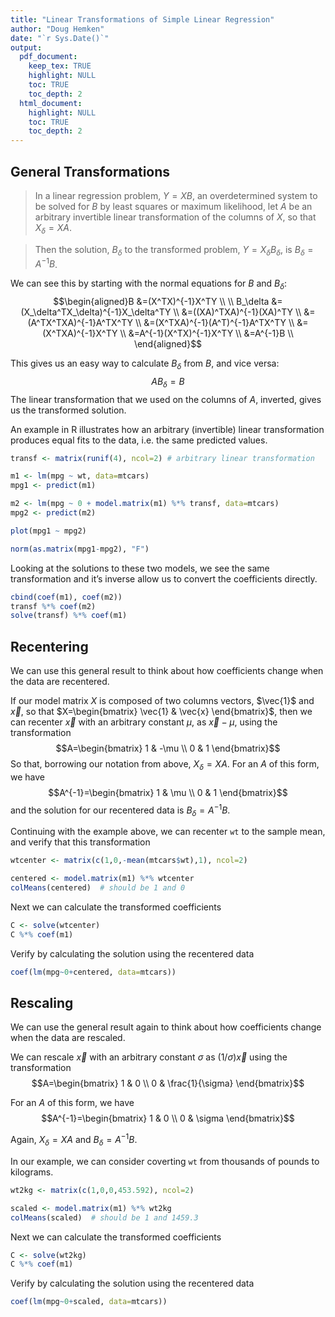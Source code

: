 ```yaml
---
title: "Linear Transformations of Simple Linear Regression"
author: "Doug Hemken"
date: "`r Sys.Date()`"
output:
  pdf_document: 
    keep_tex: TRUE
    highlight: NULL
    toc: TRUE
    toc_depth: 2
  html_document: 
    highlight: NULL
    toc: TRUE
    toc_depth: 2
---
```


## General Transformations
> In a linear regression problem, $Y=XB$, an overdetermined
system to be solved for $B$ by least squares or maximum
likelihood, let $A$ be an arbitrary invertible
linear transformation of the columns of $X$, so that $X_\delta=XA$.

>Then the solution, $B_\delta$ to the transformed problem,
$Y=X_\delta B_\delta$, is $B_\delta=A^{-1}B$.

We can see this by starting with the normal equations for
$B$ and $B_\delta$:
$$\begin{aligned}B &=(X^TX)^{-1}X^TY \\
\\
 B_\delta &=(X_\delta^TX_\delta)^{-1}X_\delta^TY \\
 &=((XA)^TXA)^{-1}(XA)^TY \\
 &=(A^TX^TXA)^{-1}A^TX^TY \\
 &=(X^TXA)^{-1}(A^T)^{-1}A^TX^TY \\
 &=(X^TXA)^{-1}X^TY \\
 &=A^{-1}(X^TX)^{-1}X^TY \\
 &=A^{-1}B \\
\end{aligned}$$

This gives us an easy way to calculate $B_\delta$ from $B$, and vice
versa:
$$AB_\delta=B$$
The linear transformation that we used on the columns of $A$, inverted, gives
us the transformed solution.

An example in R illustrates how an arbitrary (invertible) linear transformation
produces equal fits to the data, i.e. the same predicted values.

```r
transf <- matrix(runif(4), ncol=2) # arbitrary linear transformation

m1 <- lm(mpg ~ wt, data=mtcars)
mpg1 <- predict(m1)

m2 <- lm(mpg ~ 0 + model.matrix(m1) %*% transf, data=mtcars)
mpg2 <- predict(m2)

plot(mpg1 ~ mpg2)

norm(as.matrix(mpg1-mpg2), "F")
```

Looking at the solutions to these two models, we see the same
transformation and it's inverse allow us to convert the coefficients
directly.

```r
cbind(coef(m1), coef(m2))
transf %*% coef(m2)
solve(transf) %*% coef(m1)
```

## Recentering
We can use this general result to think about how coefficients change
when the data are recentered.

If our model matrix $X$ is composed of two columns vectors, $\vec{1}$ and
$\vec{x}$, so that $X=\begin{bmatrix} \vec{1}  & \vec{x} \end{bmatrix}$,
then we can recenter $\vec{x}$ with an arbitrary constant $\mu$, as 
$\vec{x}-\mu$, using the
transformation
$$A=\begin{bmatrix} 1  & -\mu \\ 0 & 1 \end{bmatrix}$$
So that, borrowing our notation from above, $X_\delta=XA$.  For an $A$
of this form, we have
$$A^{-1}=\begin{bmatrix} 1  & \mu \\ 0 & 1 \end{bmatrix}$$
and the solution for our recentered data is $B_\delta=A^{-1}B$.

Continuing with the example above, we can recenter `wt` to the sample
mean, and verify that this transformation
```r
wtcenter <- matrix(c(1,0,-mean(mtcars$wt),1), ncol=2)

centered <- model.matrix(m1) %*% wtcenter
colMeans(centered)  # should be 1 and 0
```

Next we can calculate the transformed coefficients
```r
C <- solve(wtcenter)
C %*% coef(m1)
```

Verify by calculating the solution using the recentered data
```r
coef(lm(mpg~0+centered, data=mtcars))
```

## Rescaling
We can use the general result again to think about how coefficients change
when the data are rescaled.

We can rescale $\vec{x}$ with an arbitrary constant $\sigma$ as 
$(1/\sigma)\vec{x}$ using the
transformation
$$A=\begin{bmatrix} 1  & 0 \\ 0 & \frac{1}{\sigma} \end{bmatrix}$$

For an $A$
of this form, we have
$$A^{-1}=\begin{bmatrix} 1  & 0 \\ 0 & \sigma \end{bmatrix}$$

Again,  $X_\delta=XA$ and $B_\delta=A^{-1}B$.

In our example, we can consider coverting `wt` from thousands of
pounds to kilograms.

```r
wt2kg <- matrix(c(1,0,0,453.592), ncol=2)

scaled <- model.matrix(m1) %*% wt2kg
colMeans(scaled)  # should be 1 and 1459.3
```

Next we can calculate the transformed coefficients
```r
C <- solve(wt2kg)
C %*% coef(m1)
```

Verify by calculating the solution using the recentered data
```r
coef(lm(mpg~0+scaled, data=mtcars))
```
